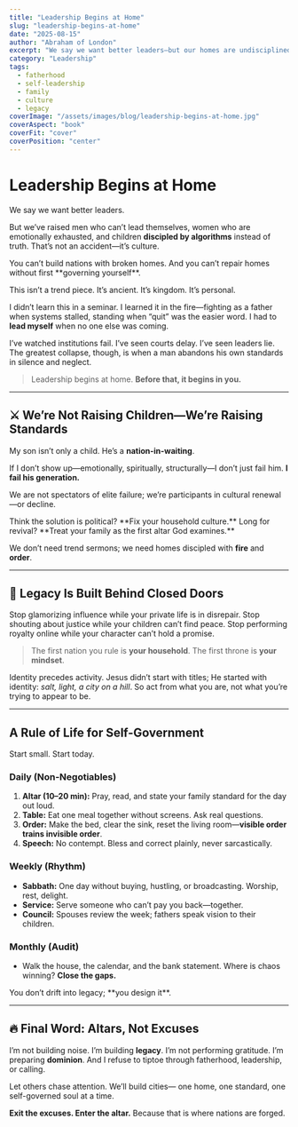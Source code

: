 ```yaml
---
title: "Leadership Begins at Home"
slug: "leadership-begins-at-home"
date: "2025-08-15"
author: "Abraham of London"
excerpt: "We say we want better leaders—but our homes are undisciplined and our children are discipled by algorithms. Leadership begins at home—or it doesn’t begin at all."
category: "Leadership"
tags:
  - fatherhood
  - self-leadership
  - family
  - culture
  - legacy
coverImage: "/assets/images/blog/leadership-begins-at-home.jpg"
coverAspect: "book"
coverFit: "cover"
coverPosition: "center"
---
```


# Leadership Begins at Home

We say we want better leaders.

But we’ve raised men who can’t lead themselves, women who are emotionally exhausted, and children **discipled by algorithms** instead of truth. That’s not an accident—it’s culture.

<PullLine>
  You can’t build nations with broken homes.
  And you can’t repair homes without first **governing yourself**.
</PullLine>

This isn’t a trend piece. It’s ancient. It’s kingdom. It’s personal.

I didn’t learn this in a seminar. I learned it in the fire—fighting as a father when systems stalled, standing when “quit” was the easier word. I had to **lead myself** when no one else was coming.

I’ve watched institutions fail. I’ve seen courts delay. I’ve seen leaders lie.
The greatest collapse, though, is when a man abandons his own standards in silence and neglect.

> Leadership begins at home. **Before that, it begins in you.**

---

## ⚔ We’re Not Raising Children—We’re Raising Standards

My son isn’t only a child.
He’s a **nation-in-waiting**.

If I don’t show up—emotionally, spiritually, structurally—I don’t just fail him. **I fail his generation.**

We are not spectators of elite failure; we’re participants in cultural renewal—or decline.

<PullLine subtle>
  Think the solution is political? **Fix your household culture.**
  Long for revival? **Treat your family as the first altar God examines.**
</PullLine>

We don’t need trend sermons; we need homes discipled with **fire** and **order**.

---

## 🧱 Legacy Is Built Behind Closed Doors

Stop glamorizing influence while your private life is in disrepair.
Stop shouting about justice while your children can’t find peace.
Stop performing royalty online while your character can’t hold a promise.

> The first nation you rule is **your household**. The first throne is **your mindset**.

Identity precedes activity. Jesus didn’t start with titles; He started with identity: *salt, light, a city on a hill*. So act from what you are, not what you’re trying to appear to be.

---

## A Rule of Life for Self-Government

Start small. Start today.

### Daily (Non-Negotiables)

1.  **Altar (10–20 min):** Pray, read, and state your family standard for the day out loud.
2.  **Table:** Eat one meal together without screens. Ask real questions.
3.  **Order:** Make the bed, clear the sink, reset the living room—**visible order trains invisible order**.
4.  **Speech:** No contempt. Bless and correct plainly, never sarcastically.

### Weekly (Rhythm)

* **Sabbath:** One day without buying, hustling, or broadcasting. Worship, rest, delight.
* **Service:** Serve someone who can’t pay you back—together.
* **Council:** Spouses review the week; fathers speak vision to their children.

### Monthly (Audit)

* Walk the house, the calendar, and the bank statement. Where is chaos winning? **Close the gaps.**

<PullLine>
  You don’t drift into legacy; **you design it**.
</PullLine>

---

## 🔥 Final Word: Altars, Not Excuses

I’m not building noise. I’m building **legacy**.
I’m not performing gratitude. I’m preparing **dominion**.
And I refuse to tiptoe through fatherhood, leadership, or calling.

<Note tone="key" title="The Charge">
  Let others chase attention. We’ll build cities—
  one home, one standard, one self-governed soul at a time.
  
  **Exit the excuses. Enter the altar.** Because that is where nations are forged.
</Note>